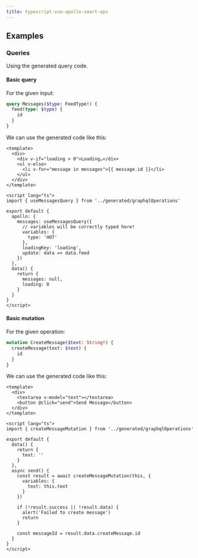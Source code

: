 ```yaml
---
title: typescript-vue-apollo-smart-ops
---
```



<PluginHeader hasOperationsNote />
<PluginApiDocs />

## Examples

### Queries

Using the generated query code.

#### Basic query

For the given input:

```graphql
query Messages($type: FeedType!) {
  feed(type: $type) {
    id
  }
}
```

We can use the generated code like this:

```vue
<template>
  <div>
    <div v-if="loading > 0">Loading…</div>
    <ul v-else>
      <li v-for="message in messages">{{ message.id }}</li>
    </ul>
  </div>
</template>

<script lang="ts">
import { useMessagesQuery } from '../generated/graphqlOperations'

export default {
  apollo: {
    messages: useMessagesQuery({
      // variables will be correctly typed here!
      variables: {
        type: 'HOT'
      },
      loadingKey: 'loading',
      update: data => data.feed
    })
  },
  data() {
    return {
      messages: null,
      loading: 0
    }
  }
}
</script>
```

#### Basic mutation

For the given operation:

```graphql
mutation CreateMessage($text: String!) {
  createMessage(text: $text) {
    id
  }
}
```

We can use the generated code like this:

```vue
<template>
  <div>
    <textarea v-model="text"></textarea>
    <button @click="send">Send Message</button>
  </div>
</template>

<script lang="ts">
import { createMessageMutation } from '../generated/graphqlOperations'

export default {
  data() {
    return {
      text: ''
    }
  },
  async send() {
    const result = await createMessageMutation(this, {
      variables: {
        text: this.text
      }
    })

    if (!result.success || !result.data) {
      alert('Failed to create message')
      return
    }

    const messageId = result.data.createMessage.id
  }
}
</script>
```
